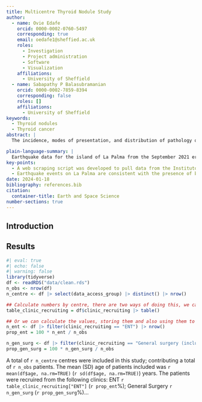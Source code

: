 ```yaml
---
title: Multicentre Thyroid Nodule Study
author:
  - name: Ovie Edafe
    orcid: 0000-0002-0760-5497
    corresponding: true
    email: oedafe1@sheffied.ac.uk
    roles:
      - Investigation
      - Project administration
      - Software
      - Visualization
    affiliations:
      - University of Sheffield
  - name: Sabapathy P Balasubramanian
    orcid: 0000-0002-7859-8394
    corresponding: false
    roles: []
    affiliations:
      - University of Sheffield
keywords:
  - Thyroid nodules
  - Thyroid cancer
abstract: |
  The incidence, modes of presentation, and distribution of pathology of thyroid nodules in the UK is not well characterised. The aim of the study is to understand the epidemiology and management pathways of thyroid nodules in the UK.This was a retrospective study over a 6-month period. We included all consecutive adult patients referred for investigation of a thyroid nodule.Twelve centres including 573 patients with median age of 54 years were included. Incidental detection was reported in in 31.6%. The U classifications were: U1 (0.5%), U2 (45.6%), U3 (44.4%), U4 (7.2%), U5 (2.3%). Of the patients who had FNAC, the Thy classifications were: Thy1 (21.9%), Thy2 (37.5%), Thy3a (10.3%), Thy3f (20.9%), Thy4 (4.7%), Thy5 (4.7%). Core biopsy was performed in 8 (1.4%) patients. The initial management was thyroidectomy in 23.6% and conservative management in 72.8%. In the latter group, 55.8% were offered routine review in a median period of 24 weeks and 15% had a change in the initial management strategy. The postoperative pathology was malignant in 41.3% of patients. Age, BMI, previous neck radiation, incidental nodule, and rapid growth factors were not significantly associated with thyroid cancer. The proportion of cancer in ‘Thy3a’ and ‘Thy3f’ nodules were 42.9% and 47.9% respectively.

plain-language-summary: |
  Earthquake data for the island of La Palma from the September 2021 eruption is found ...
key-points:
  - A web scraping script was developed to pull data from the Instituto Geogràphico Nacional into a machine-readable form for analysis
  - Earthquake events on La Palma are consistent with the presence of both mantle and crustal reservoirs.
date: 2024-01-18
bibliography: references.bib
citation:
  container-title: Earth and Space Science
number-sections: true
---
```


## Introduction

## Results

```r
#| eval: true
#| echo: false
#| warning: false
library(tidyverse)
df <- readRDS("data/clean.rds")
n_obs <- nrow(df)
n_centre <- df |> select(data_access_group) |> distinct() |> nrow()

## Calculate numbers by centre, there are two ways of doing this, we can make a table and then select rows from it
table_clinic_recruiting = df$clinic_recruiting |> table()

## Or we can calculate the values, storing them and also using them to calculate the proportion(/percentage)
n_ent <- df |> filter(clinic_recruiting == "ENT") |> nrow()
prop_ent = 100 * n_ent / n_obs

n_gen_surg <- df |> filter(clinic_recruiting == "General surgery (including endocrine surgery)") |> nrow()
prop_gen_surg = 100 * n_gen_surg / n_obs

```

A total of `r n_centre` centres were included in this study; contributing a total of `r n_obs` patients. The mean (SD)
age of patients included was `r mean(df$age, na.rm=TRUE)` (`r sd(df$age, na.rm=TRUE)`) years. The patients were
recruired from the following clinics: ENT `r table_clinic_recruiting["ENT"]` (`r prop_ent`%); General Surgery
`r n_gen_surg` (`r prop_gen_surg`%)...
